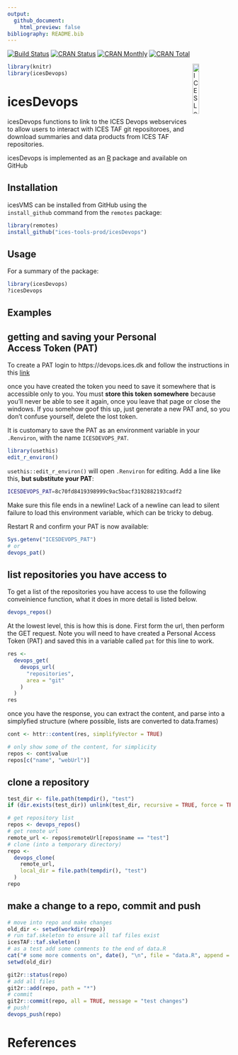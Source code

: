 ```yaml
---
output:
  github_document:
    html_preview: false
bibliography: README.bib
---
```


[![Build Status](https://travis-ci.org/ices-tools-prod/icesDevops.svg?branch=devel)](https://travis-ci.org/ices-tools-prod/icesDevops)
[![CRAN Status](http://r-pkg.org/badges/version/icesDevops)](https://cran.r-project.org/package=icesDevops)
[![CRAN Monthly](http://cranlogs.r-pkg.org/badges/icesDevops)](https://cran.r-project.org/package=icesDevops)
[![CRAN Total](http://cranlogs.r-pkg.org/badges/grand-total/icesDevops)](https://cran.r-project.org/package=icesDevops)

[
  <img align="right" alt="ICES Logo" width="17%" height="17%"
  src="http://ices.dk/_layouts/15/1033/images/icesimg/iceslogo.png">
](http://ices.dk)

```r
library(knitr)
library(icesDevops)
```

icesDevops
=======

icesDevops functions to link to the ICES Devops webservices to allow
users to interact with ICES TAF git repositoroes, and download
summaries and data products from ICES TAF repositories.

icesDevops is implemented as an [R](https://www.r-project.org) package
<!-- and available on [CRAN](https://cran.r-project.org/package=icesDevops). -->
and available on GitHub

Installation
------------

icesVMS can be installed from GitHub using the `install_github` command from the
`remotes` package:

```R
library(remotes)
install_github("ices-tools-prod/icesDevops")
```

Usage
-----

For a summary of the package:

```R
library(icesDevops)
?icesDevops
```

Examples
--------

## getting and saving your Personal Access Token (PAT)

To create a PAT login to https://devops.ices.dk and follow the
instructions in this
[link](https://docs.microsoft.com/en-us/azure/devops/organizations/accounts/use-personal-access-tokens-to-authenticate?view=azure-devops-2019&tabs=preview-page)

once you have created the token you need to save it somewhere that is
accessible only to you.  You must **store this token somewhere**
because you'll never be able to see it again, once you leave that
page or close the windows. If you somehow goof this up, just generate
a new PAT and, so you don't confuse yourself, delete the lost token.

It is customary to save the PAT as an environment variable in your
`.Renviron`, with the name `ICESDEVOPS_PAT`.

```r
library(usethis)
edit_r_environ()
```

`usethis::edit_r_environ()` will open `.Renviron` for editing. Add a
line like this, **but substitute your PAT**:

```sh
ICESDEVOPS_PAT=8c70fd8419398999c9ac5bacf3192882193cadf2
```

Make sure this file ends in a newline! Lack of a newline can lead to
silent failure to load this environment variable, which can be tricky
to debug.

Restart R and confirm your PAT is now available:

```r
Sys.getenv("ICESDEVOPS_PAT")
# or
devops_pat()
```

## list repositories you have access to

To get a list of the repositories you have access to use the following
conveinience function, what it does in more detail is listed below.

```r
devops_repos()
```

At the lowest level, this is how this is done.  First form the url,
then perform the GET request.  Note you will need to have created a
Personal Access Token (PAT) and saved this in a variable called `pat`
for this line to work.

```r
res <-
  devops_get(
    devops_url(
      "repositories",
      area = "git"
    )
  )
res
```

once you have the response, you can extract the content, and parse
into a simplyfied structure (where possible, lists are converted to
data.frames)

```r
cont <- httr::content(res, simplifyVector = TRUE)

# only show some of the content, for simplicity
repos <- cont$value
repos[c("name", "webUrl")]
```

## clone a repository

```r
test_dir <- file.path(tempdir(), "test")
if (dir.exists(test_dir)) unlink(test_dir, recursive = TRUE, force = TRUE)
```

```r
# get repository list
repos <- devops_repos()
# get remote url
remote_url <- repos$remoteUrl[repos$name == "test"]
# clone (into a temporary directory)
repo <-
  devops_clone(
    remote_url,
    local_dir = file.path(tempdir(), "test")
  )
repo
```

## make a change to a repo, commit and push

```r
# move into repo and make changes
old_dir <- setwd(workdir(repo))
# run taf.skeleton to ensure all taf files exist
icesTAF::taf.skeleton()
# as a test add some comments to the end of data.R
cat("# some more comments on", date(), "\n", file = "data.R", append = TRUE)
setwd(old_dir)

git2r::status(repo)
# add all files
git2r::add(repo, path = "*")
# commit
git2r::commit(repo, all = TRUE, message = "test changes")
# push!
devops_push(repo)
```


# References
